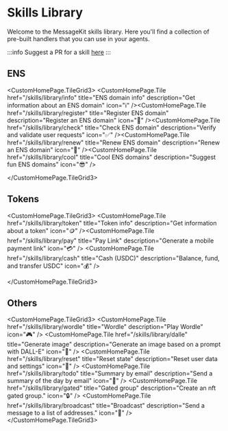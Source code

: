 
# Skills Library

Welcome to the MessageKit skills library. Here you'll find a collection of pre-built handlers that you can use in your agents.

:::info
Suggest a PR for a skill [here](https://github.com/ephemeraHQ/message-kit/issues)
:::

## ENS

<CustomHomePage.TileGrid3>
    <CustomHomePage.Tile
        href="/skills/library/info"
        title="ENS domain info"
        description="Get information about an ENS domain"
        icon="ℹ️"
    /><CustomHomePage.Tile
        href="/skills/library/register"
        title="Register ENS domain"
        description="Register an ENS domain"
        icon="📝"
    /><CustomHomePage.Tile
        href="/skills/library/check"
        title="Check ENS domain"
        description="Verify and validate user requests"
        icon="✅"
    /><CustomHomePage.Tile
        href="/skills/library/renew"
        title="Renew ENS domain"
        description="Renew an ENS domain"
        icon="🔄"
    /><CustomHomePage.Tile
        href="/skills/library/cool"
        title="Cool ENS domains"
        description="Suggest fun ENS domains"
        icon="😎"
    />

</CustomHomePage.TileGrid3>

## Tokens

<CustomHomePage.TileGrid3>
    <CustomHomePage.Tile
        href="/skills/library/token"
        title="Token info"
        description="Get information about a token"
        icon="🪙"
    /><CustomHomePage.Tile
        href="/skills/library/pay"
        title="Pay Link"
        description="Generate a mobile payment link"
        icon="💳"
    />
    <CustomHomePage.Tile
        href="/skills/library/cash"
        title="Cash (USDC)"
        description="Balance, fund, and transfer USDC"
        icon="💰"
    />

</CustomHomePage.TileGrid3>

## Others

<CustomHomePage.TileGrid3>
  <CustomHomePage.Tile
    href="/skills/library/wordle"
    title="Wordle"
    description="Play Wordle"
    icon="🎮"
  />
  <CustomHomePage.Tile
    href="/skills/library/dalle"
    title="Generate image"
    description="Generate an image based on a prompt with DALL-E"
    icon="🎨"
  />
  <CustomHomePage.Tile
    href="/skills/library/reset"
    title="Reset state"
    description="Reset user data and settings"
    icon="🔄"
  />
  <CustomHomePage.Tile
    href="/skills/library/todo"
    title="Summary by email"
    description="Send a summary of the day by email"
    icon="📧"
  />
  <CustomHomePage.Tile
    href="/skills/library/gated"
    title="Gated group"
    description="Create an nft gated group."
    icon="🔒"
  />
  <CustomHomePage.Tile
    href="/skills/library/broadcast"
    title="Broadcast"
    description="Send a message to a list of addresses."
    icon="📢"
  />
</CustomHomePage.TileGrid3>
